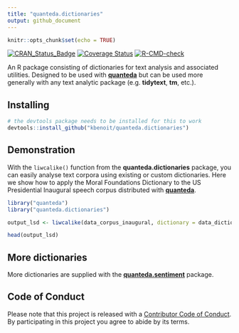 ```yaml
---
title: "quanteda.dictionaries"
output: github_document
---
```


```r
knitr::opts_chunk$set(echo = TRUE)
```

<!-- badges: start -->
[![CRAN_Status_Badge](http://www.r-pkg.org/badges/version/quanteda.dictionaries)](https://cran.r-project.org/package=quanteda.dictionaries)
[![Coverage Status](https://img.shields.io/codecov/c/github/kbenoit/quanteda.dictionaries/master.svg)](https://codecov.io/github/kbenoit/quanteda.dictionaries?branch=master)
[![R-CMD-check](https://github.com/kbenoit/quanteda.dictionaries/actions/workflows/R-CMD-check.yaml/badge.svg)](https://github.com/kbenoit/quanteda.dictionaries/actions/workflows/R-CMD-check.yaml)
<!-- badges: end -->

An R package consisting of dictionaries for text analysis and associated utilities. Designed to be used with [**quanteda**](http://quanteda.io) but can be used more generally with any text analytic package (e.g. **tidytext**, **tm**, etc.).

## Installing

```r
# the devtools package needs to be installed for this to work
devtools::install_github("kbenoit/quanteda.dictionaries") 
```

## Demonstration

With the `liwcalike()` function from the **quanteda.dictionaries** package, you can easily analyse text corpora using existing or custom dictionaries. Here we show how to apply the Moral Foundations Dictionary to the US Presidential Inaugural speech corpus distributed with [**quanteda**](https://github.com/quanteda/quanteda).

```r
library("quanteda")
library("quanteda.dictionaries")

output_lsd <- liwcalike(data_corpus_inaugural, dictionary = data_dictionary_MFD)

head(output_lsd)
```
## More dictionaries

More dictionaries are supplied with the [**quanteda.sentiment**](https://github.com/quanteda/quanteda.sentiment) package.

## Code of Conduct

Please note that this project is released with a [Contributor Code of Conduct](https://github.com/kbenoit/quanteda.dictionaries/blob/master/CONDUCT.md). By participating in this project you agree to abide by its terms.
